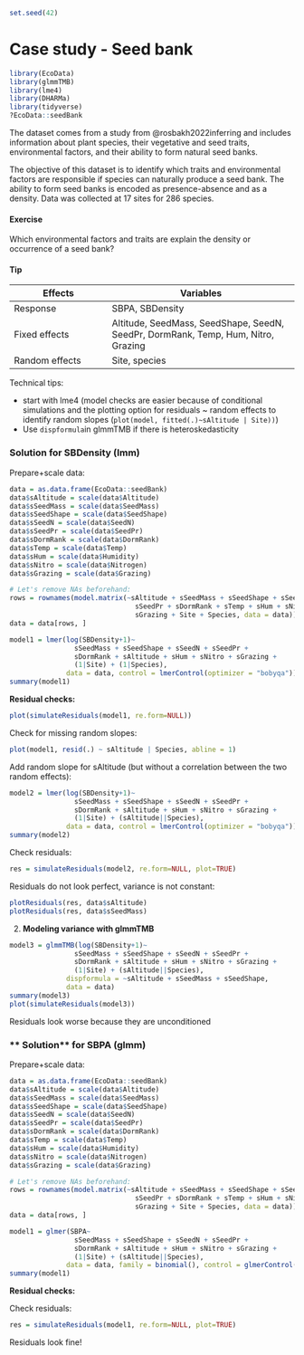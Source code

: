```r
set.seed(42)
```

# Case study - Seed bank

```r
library(EcoData)
library(glmmTMB)
library(lme4)
library(DHARMa)
library(tidyverse)
?EcoData::seedBank
```

The dataset comes from a study from @rosbakh2022inferring and includes information about plant species, their vegetative and seed traits, environmental factors, and their ability to form natural seed banks.

The objective of this dataset is to identify which traits and environmental factors are responsible if species can naturally produce a seed bank. The ability to form seed banks is encoded as presence-absence and as a density. Data was collected at 17 sites for 286 species.

::: {.callout-caution icon="false"}
#### Exercise

Which environmental factors and traits are explain the density or occurrence of a seed bank?
:::

::: {.callout-tip collapse="true"}
#### Tip

| Effects        | Variables                                                                         |
|-------------------------|-----------------------------------------------|
| Response       | SBPA, SBDensity                                                                   |
| Fixed effects  | Altitude, SeedMass, SeedShape, SeedN, SeedPr, DormRank, Temp, Hum, Nitro, Grazing |
| Random effects | Site, species                                                                     |

Technical tips:

-   start with lme4 (model checks are easier because of conditional simulations and the plotting option for residuals \~ random effects to identify random slopes (`plot(model, fitted(.)~sAltitude | Site))`)
-   Use `dispformula`in glmmTMB if there is heteroskedasticity
:::

::: {.callout-tip collapse="true" appearance="minimal" icon="false"}
### **Solution** for SBDensity (lmm)

Prepare+scale data:

```r
data = as.data.frame(EcoData::seedBank)
data$sAltitude = scale(data$Altitude)
data$sSeedMass = scale(data$SeedMass)
data$sSeedShape = scale(data$SeedShape)
data$sSeedN = scale(data$SeedN)
data$sSeedPr = scale(data$SeedPr)
data$sDormRank = scale(data$DormRank)
data$sTemp = scale(data$Temp)
data$sHum = scale(data$Humidity)
data$sNitro = scale(data$Nitrogen)
data$sGrazing = scale(data$Grazing)

# Let's remove NAs beforehand:
rows = rownames(model.matrix(~sAltitude + sSeedMass + sSeedShape + sSeedN +
                               sSeedPr + sDormRank + sTemp + sHum + sNitro + 
                               sGrazing + Site + Species, data = data))
data = data[rows, ]

```

```r

model1 = lmer(log(SBDensity+1)~
                sSeedMass + sSeedShape + sSeedN + sSeedPr + 
                sDormRank + sAltitude + sHum + sNitro + sGrazing + 
                (1|Site) + (1|Species),
              data = data, control = lmerControl(optimizer = "bobyqa"))
summary(model1)
```

**Residual checks:**

```r
plot(simulateResiduals(model1, re.form=NULL))
```

Check for missing random slopes:

```r
plot(model1, resid(.) ~ sAltitude | Species, abline = 1)
```

Add random slope for sAltitude (but without a correlation between the two random effects):

```r

model2 = lmer(log(SBDensity+1)~
                sSeedMass + sSeedShape + sSeedN + sSeedPr + 
                sDormRank + sAltitude + sHum + sNitro + sGrazing + 
                (1|Site) + (sAltitude||Species),
              data = data, control = lmerControl(optimizer = "bobyqa"))
summary(model2)

```

Check residuals:

```r
res = simulateResiduals(model2, re.form=NULL, plot=TRUE)
```

Residuals do not look perfect, variance is not constant:

```r
plotResiduals(res, data$sAltitude)
plotResiduals(res, data$sSeedMass)
```

2.  **Modeling variance with glmmTMB**

```r
model3 = glmmTMB(log(SBDensity+1)~
                sSeedMass + sSeedShape + sSeedN + sSeedPr + 
                sDormRank + sAltitude + sHum + sNitro + sGrazing + 
                (1|Site) + (sAltitude||Species),
              dispformula = ~sAltitude + sSeedMass + sSeedShape,
              data = data)
summary(model3)
plot(simulateResiduals(model3))
```

Residuals look worse because they are unconditioned
:::

::: {.callout-tip collapse="true" appearance="minimal" icon="false"}
### \*\* Solution\*\* for SBPA (glmm)

Prepare+scale data:

```r
data = as.data.frame(EcoData::seedBank)
data$sAltitude = scale(data$Altitude)
data$sSeedMass = scale(data$SeedMass)
data$sSeedShape = scale(data$SeedShape)
data$sSeedN = scale(data$SeedN)
data$sSeedPr = scale(data$SeedPr)
data$sDormRank = scale(data$DormRank)
data$sTemp = scale(data$Temp)
data$sHum = scale(data$Humidity)
data$sNitro = scale(data$Nitrogen)
data$sGrazing = scale(data$Grazing)

# Let's remove NAs beforehand:
rows = rownames(model.matrix(~sAltitude + sSeedMass + sSeedShape + sSeedN +
                               sSeedPr + sDormRank + sTemp + sHum + sNitro + 
                               sGrazing + Site + Species, data = data))
data = data[rows, ]

```

```r

model1 = glmer(SBPA~
                sSeedMass + sSeedShape + sSeedN + sSeedPr + 
                sDormRank + sAltitude + sHum + sNitro + sGrazing + 
                (1|Site) + (sAltitude||Species),
              data = data, family = binomial(), control = glmerControl(optimizer = "bobyqa"))
summary(model1)
```

**Residual checks:**

Check residuals:

```r
res = simulateResiduals(model1, re.form=NULL, plot=TRUE)
```

Residuals look fine!
:::
